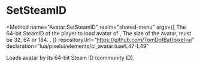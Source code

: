 
# SetSteamID

<Method
  name="Avatar:SetSteamID"
  realm="shared-menu"
  args={[
    <Argument type="string" name="id">
      The 64-bit SteamID of the player to load avatar of
    </Argument>,
    <Argument type="number" name="size">
      The size of the avatar, must be 32, 64 or 184.
    </Argument>,
  ]}
  repositoryUrl="https://github.com/TomDotBat/pixel-ui"
  declaration="lua/pixelui/elements/cl_avatar.lua#L47-L49"
>
  Loads avatar by its 64-bit Steam ID (community ID).
</Method>
